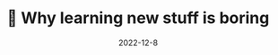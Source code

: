 ---
title: '🤮 Why learning new stuff is boring'
ddate: 'December 8, 2022'
date: '2022-12-8'
description: "Why your brain actually hates new stuff that is more meaningful to you"
tags: ['Learning', 'Motivation', 'Inspiring']
---